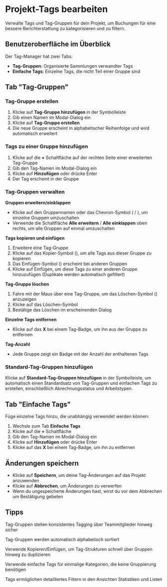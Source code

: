 # Projekt-Tags bearbeiten

Verwalte Tags und Tag-Gruppen für dein Projekt, um Buchungen für eine bessere Berichterstattung zu kategorisieren und zu filtern.

## Benutzeroberfläche im Überblick

Der Tag-Manager hat zwei Tabs:
- **Tag-Gruppen**: Organisierte Sammlungen verwandter Tags
- **Einfache Tags**: Einzelne Tags, die nicht Teil einer Gruppe sind

## Tab "Tag-Gruppen"

### Tag-Gruppe erstellen
1. Klicke auf **Tag-Gruppe hinzufügen** in der Symbolleiste
2. Gib einen Namen im Modal-Dialog ein
3. Klicke auf **Tag-Gruppe erstellen**
4. Die neue Gruppe erscheint in alphabetischer Reihenfolge und wird automatisch erweitert

### Tags zu einer Gruppe hinzufügen
1. Klicke auf die **+** Schaltfläche auf der rechten Seite einer erweiterten Tag-Gruppe
2. Gib den Tag-Namen im Modal-Dialog ein
3. Klicke auf **Hinzufügen** oder drücke Enter
4. Der Tag erscheint in der Gruppe

### Tag-Gruppen verwalten

**Gruppen erweitern/einklappen**
- Klicke auf den Gruppennamen oder das Chevron-Symbol (<Icon name="ChevronUp" /> / <Icon name="ChevronDown" />), um einzelne Gruppen umzuschalten
- Verwende die Schaltfläche **Alle erweitern** / **Alle einklappen** oben rechts, um alle Gruppen auf einmal umzuschalten

**Tags kopieren und einfügen**
1. Erweitere eine Tag-Gruppe
2. Klicke auf das Kopier-Symbol (<Icon name="Copy" />), um alle Tags aus dieser Gruppe zu kopieren
3. Das Einfügen-Symbol (<Icon name="Clipboard" />) erscheint bei anderen Gruppen
4. Klicke auf Einfügen, um diese Tags zu einer anderen Gruppe hinzuzufügen (Duplikate werden automatisch gefiltert)

**Tag-Gruppe löschen**
1. Fahre mit der Maus über eine Tag-Gruppe, um das Löschen-Symbol (<Icon name="Trash2" />) anzuzeigen
2. Klicke auf das Löschen-Symbol
3. Bestätige das Löschen im erscheinenden Dialog

**Einzelne Tags entfernen**
- Klicke auf das **X** bei einem Tag-Badge, um ihn aus der Gruppe zu entfernen

**Tag-Anzahl**
- Jede Gruppe zeigt ein Badge mit der Anzahl der enthaltenen Tags

### Standard-Tag-Gruppen hinzufügen
Klicke auf **Standard-Tag-Gruppen hinzufügen** in der Symbolleiste, um automatisch einen Standardsatz von Tag-Gruppen und einfachen Tags zu erstellen, einschließlich Abrechnungsstatus und Arbeitstypen.

## Tab "Einfache Tags"

Füge einzelne Tags hinzu, die unabhängig verwendet werden können:
1. Wechsle zum Tab **Einfache Tags**
2. Klicke auf die **+** Schaltfläche
3. Gib den Tag-Namen im Modal-Dialog ein
4. Klicke auf **Hinzufügen** oder drücke Enter
5. Klicke auf das **X** bei einem Tag-Badge, um ihn zu entfernen

## Änderungen speichern

- Klicke auf **Speichern**, um deine Tag-Änderungen auf das Projekt anzuwenden
- Klicke auf **Abbrechen**, um Änderungen zu verwerfen
- Wenn du ungespeicherte Änderungen hast, wirst du vor dem Abbrechen um Bestätigung gebeten

## Tipps

<Tip>Tag-Gruppen stellen konsistentes Tagging über Teammitglieder hinweg sicher</Tip>

<Tip>Tag-Gruppen werden automatisch alphabetisch sortiert</Tip>

<Tip>Verwende Kopieren/Einfügen, um Tag-Strukturen schnell über Gruppen hinweg zu duplizieren</Tip>

<Tip>Verwende einfache Tags für einmalige Kategorien, die keine Gruppierung benötigen</Tip>

<Tip>Tags ermöglichen detailliertes Filtern in den Ansichten Statistiken und Listen</Tip>
